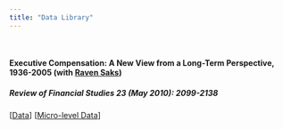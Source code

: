 ---
title: "Data Library"
---

&nbsp;

####  Executive Compensation: A New View from a Long-Term Perspective, 1936-2005  (with [Raven Saks](https://www.federalreserve.gov/econres/raven-molloy.htm))
##### Review of Financial Studies 23 (May 2010): 2099-2138
  
[[Data](https://www.dropbox.com/s/dr9t2md3eixh3gg/frydmansaks_figures_rfs.xlsx?raw=1)]
[[Micro-level Data](https://www.dropbox.com/s/rzt4d6u8nma53hr/frydmansaks.dta.zip?raw=1)]








 
